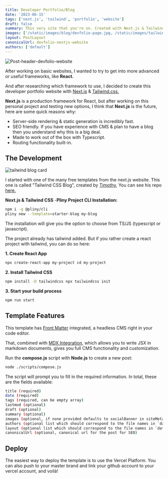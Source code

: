 ```yaml
---
title: Developer Portfolio/Blog
date: '2023-06-15'
tags: ['next.js', 'tailwind', 'portfolio', 'website']
draft: false
summary: This very site that you're on. Created with Next.js & Tailwind
images: ['/static/images/blog/devfolio-page.jpg, /static/images/tailwind-blog-card.png']
layout: PostLayout
canonicalUrl: devfolio-nextjs-website
authors: ['default']
---
```


![Post-header-devfolio-website](/static/images/blog/devfolio-page.jpg)

After working on basic websites, I wanted to try to get into more advanced or useful frameworks, like **React.**

And after researching which framework to use, I decided to create this developer portfolio website with [Next.js](https://nextjs.org/) & [Tailwind.css.](https://tailwindcss.com/)

**Next.js** is a production framework for React, but after working on this personal project and testing new options, I think that **Next.js** is the future, here are some quick reasons why:

- Server-side rendering & static generation is incredibly fast.
- SEO friendly. If you have experience with CMS & plan to have a blog then you understand why this is a big deal.
- Made to work out of the box with Typescript.
- Routing functionality built-in.

## The Development

![tailwind blog card](/static/images/tailwind-blog-card.png)

I started with one of the many free templates from the next.js website. This one is called "Tailwind CSS Blog", created by [Timothy](https://www.timlrx.com/), You can see his repo [here.](https://github.com/timlrx/tailwind-nextjs-starter-blog)

<b>Next.js & Tailwind CSS</b> -<b>Pliny Project CLI Installation:</b>

```bash
npm i -g @pliny/cli
pliny new --template=starter-blog my-blog
```

The installation will give you the option to choose from TS/JS (typescript or javascript).

The project already has tailwind added. But if you rather create a react project with tailwind, you can do so here:

<b>1. Create React App</b>

```bash
npx create-react-app my-project cd my-project
```

<b>2. Install Tailwind CSS</b>

```bash
npm install -D tailwindcss npx tailwindcss init
```

<b>3. Start your build process</b>

```bash
npm run start
```

## Template Features

This template has [Front Matter](https://frontmatter.codes/) integrated, a headless CMS right in your code editor.

That, combined with [MDX Integration](https://mdxjs.com/), which allows you to write JSX in markdown documents, gives you full CMS functionality and customization.

Run the <b>compose.js</b> script with <b>Node.js</b> to create a new post:

```bash
node ./scripts/compose.js
```

The script will prompt you to fill in the required information. In total, these are the fields available:

```bash
title (required)
date (required)
tags (required, can be empty array)
lastmod (optional)
draft (optional)
summary (optional)
images (optional, if none provided defaults to socialBanner in siteMetadata config)
authors (optional list which should correspond to the file names in `data/authors`. Uses `default` if none is specified)
layout (optional list which should correspond to the file names in `data/layouts`)
canonicalUrl (optional, canonical url for the post for SEO)
```

## Deploy

The easiest way to deploy the template is to use the Vercel Platform. You can also push to your master brand and link your github account to your vercel account, and voilà!
